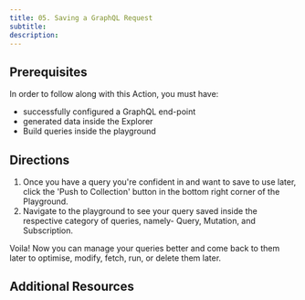 ```yaml
---
title: 05. Saving a GraphQL Request
subtitle:
description:
---
```


## Prerequisites

In order to follow along with this Action, you must have:

- successfully configured a GraphQL end-point
- generated data inside the Explorer
- Build queries inside the playground

## Directions

1. Once you have a query you're confident in and want to save to use later, click the 'Push to Collection' button in the bottom right corner of the Playground.
2. Navigate to the playground to see your query saved inside the respective category of queries, namely- Query, Mutation, and Subscription.

Voila! Now you can manage your queries better and come back to them later to optimise, modify, fetch, run, or delete them later.

## Additional Resources
